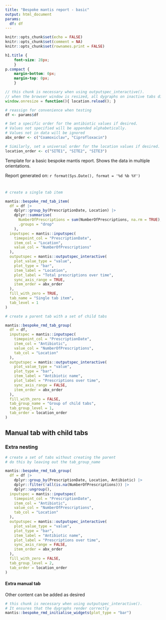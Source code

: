 ```yaml
---
title: "Bespoke mantis report - basic"
output: html_document
params:
  df: df
---
```


```r
knitr::opts_chunk$set(echo = FALSE)
knitr::opts_chunk$set(comment = NA)
knitr::opts_chunk$set(rownames.print = FALSE)
```

```css
h1.title {
	font-size: 28px;
	}
p.compact {
	margin-bottom: 0px;
	margin-top: 0px;
	}
```

```js
// this chunk is necessary when using outputspec_interactive(). 
// when the browser window is resized, all dygraphs on inactive tabs disappear. Reload page to redraw them all.
window.onresize = function(){ location.reload(); }
```

```r

# reassign for convenience when testing
df <- params$df

# Set a specific order for the antibiotic values if desired. 
# Values not specified will be appended alphabetically.
# Values not in data will be ignored
abx_order <- c("Coamoxiclav", "Ciprofloxacin")

# Similarly, set a universal order for the location values if desired.
location_order <- c("SITE1", "SITE2", "SITE3")

```

<p>
Template for a basic bespoke mantis report. Shows the data in multiple orientations.
</p>

<p>
Report generated on: `r format(Sys.Date(), format = '%d %b %Y')`
</p>

# {.tabset .tabset-pills}


```r
# create a single tab item

mantis::bespoke_rmd_tab_item(
  df = df |>
    dplyr::group_by(PrescriptionDate, Location) |>
    dplyr::summarise(
      NumberOfPrescriptions = sum(NumberOfPrescriptions, na.rm = TRUE),
      .groups = "drop"
    ),
  inputspec = mantis::inputspec(
    timepoint_col = "PrescriptionDate",
    item_col = "Location",
    value_col = "NumberOfPrescriptions"
  ),
  outputspec = mantis::outputspec_interactive(
    plot_value_type = "value",
    plot_type = "bar",
    item_label = "Location",
    plot_label = "Total prescriptions over time",
    sync_axis_range = TRUE,
    item_order = abx_order
  ),
  fill_with_zero = TRUE,
  tab_name = "Single tab item",
  tab_level = 1
)

```

```r
# create a parent tab with a set of child tabs

mantis::bespoke_rmd_tab_group(
  df = df,
  inputspec = mantis::inputspec(
    timepoint_col = "PrescriptionDate",
    item_col = "Antibiotic",
    value_col = "NumberOfPrescriptions",
    tab_col = "Location"
  ),
  outputspec = mantis::outputspec_interactive(
    plot_value_type = "value",
    plot_type = "bar",
    item_label = "Antibiotic name",
    plot_label = "Prescriptions over time",
    sync_axis_range = FALSE,
    item_order = abx_order
  ),
  fill_with_zero = FALSE,
  tab_group_name = "Group of child tabs",
  tab_group_level = 1,
  tab_order = location_order
)

```


## Manual tab with child tabs {.tabset .tabset-pills}

### Extra nesting {.tabset .tabset-pills}

```r
# create a set of tabs without creating the parent
# do this by leaving out the tab_group_name

mantis::bespoke_rmd_tab_group(
  df = df |>
    dplyr::group_by(PrescriptionDate, Location, Antibiotic) |>
    dplyr::filter(!all(is.na(NumberOfPrescriptions))) |>
    dplyr::ungroup(),
  inputspec = mantis::inputspec(
    timepoint_col = "PrescriptionDate",
    item_col = "Antibiotic",
    value_col = "NumberOfPrescriptions",
    tab_col = "Location"
  ),
  outputspec = mantis::outputspec_interactive(
    plot_value_type = "value",
    plot_type = "bar",
    item_label = "Antibiotic name",
    plot_label = "Prescriptions over time",
    sync_axis_range = FALSE,
    item_order = abx_order
  ),
  fill_with_zero = FALSE,
  tab_group_level = 2,
  tab_order = location_order
)

```

#### Extra manual tab

Other content can be added as desired

```r
# this chunk is necessary when using outputspec_interactive(). 
# It ensures that the dygraphs render correctly
mantis::bespoke_rmd_initialise_widgets(plot_type = "bar")
```

